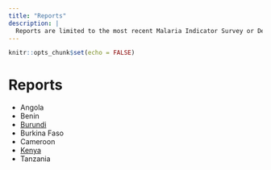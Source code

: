 ```yaml
---
title: "Reports"
description: |
  Reports are limited to the most recent Malaria Indicator Survey or Demographic and Health Survey for each country. We are working on making these available in both French and English.
---
```


```r
knitr::opts_chunk$set(echo = FALSE)
```

# Reports

- Angola
- Benin
- [Burundi](files/BUHR61_netfile.dta.pdf)
- Burkina Faso
- Cameroon
- [Kenya](files/Kenya_Textile_Report.html)
- Tanzania
